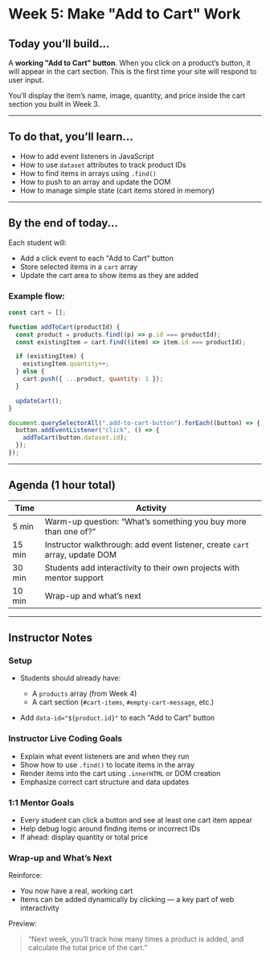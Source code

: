 # Week 5: Make "Add to Cart" Work

## Today you’ll build...

A **working "Add to Cart" button**. When you click on a product’s button, it will appear in the cart section. This is the first time your site will respond to user input.

You’ll display the item’s name, image, quantity, and price inside the cart section you built in Week 3.

---

## To do that, you’ll learn...

- How to add event listeners in JavaScript
- How to use `dataset` attributes to track product IDs
- How to find items in arrays using `.find()`
- How to push to an array and update the DOM
- How to manage simple state (cart items stored in memory)

---

## By the end of today...

Each student will:

- Add a click event to each "Add to Cart" button
- Store selected items in a `cart` array
- Update the cart area to show items as they are added

### Example flow:

```js
const cart = [];

function addToCart(productId) {
  const product = products.find((p) => p.id === productId);
  const existingItem = cart.find((item) => item.id === productId);

  if (existingItem) {
    existingItem.quantity++;
  } else {
    cart.push({ ...product, quantity: 1 });
  }

  updateCart();
}
```

```js
document.querySelectorAll(".add-to-cart-button").forEach((button) => {
  button.addEventListener("click", () => {
    addToCart(button.dataset.id);
  });
});
```

---

## Agenda (1 hour total)

| Time   | Activity                                                                    |
| ------ | --------------------------------------------------------------------------- |
| 5 min  | Warm-up question: “What’s something you buy more than one of?”              |
| 15 min | Instructor walkthrough: add event listener, create `cart` array, update DOM |
| 30 min | Students add interactivity to their own projects with mentor support        |
| 10 min | Wrap-up and what’s next                                                     |

---

## Instructor Notes

### Setup

- Students should already have:

  - A `products` array (from Week 4)
  - A cart section (`#cart-items`, `#empty-cart-message`, etc.)

- Add `data-id="${product.id}"` to each "Add to Cart" button

### Instructor Live Coding Goals

- Explain what event listeners are and when they run
- Show how to use `.find()` to locate items in the array
- Render items into the cart using `.innerHTML` or DOM creation
- Emphasize correct cart structure and data updates

### 1:1 Mentor Goals

- Every student can click a button and see at least one cart item appear
- Help debug logic around finding items or incorrect IDs
- If ahead: display quantity or total price

### Wrap-up and What’s Next

Reinforce:

- You now have a real, working cart
- Items can be added dynamically by clicking — a key part of web interactivity

Preview:

> “Next week, you’ll track how many times a product is added, and calculate the total price of the cart.”
